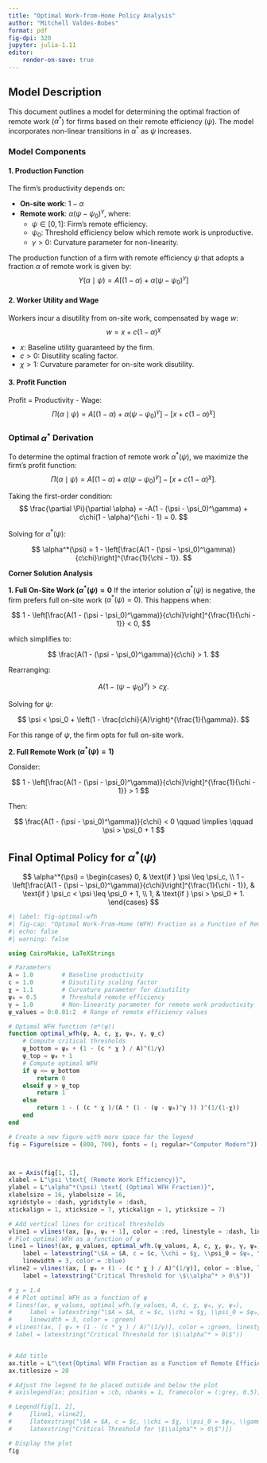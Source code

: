 ```yaml
---
title: "Optimal Work-from-Home Policy Analysis"
author: "Mitchell Valdes-Bobes"
format: pdf
fig-dpi: 320
jupyter: julia-1.11
editor:
    render-on-save: true
---
```

## Model Description

This document outlines a model for determining the optimal fraction of remote work ($\alpha^*$) for firms based on their remote efficiency ($\psi$). The model incorporates non-linear transitions in $\alpha^*$ as $\psi$ increases.

### **Model Components**

#### **1. Production Function**

The firm’s productivity depends on:

- **On-site work**: $1 - \alpha$
- **Remote work**: $\alpha(\psi - \psi_0)^\gamma$, where:
  - $\psi \in [0, 1]$: Firm’s remote efficiency.
  - $\psi_0$: Threshold efficiency below which remote work is unproductive.
  - $\gamma > 0$: Curvature parameter for non-linearity.

The production function of a firm with remote efficiency $\psi$ that adopts a fraction $\alpha$ of remote work is given by:
$$
Y(\alpha \mid \psi) = A\left[(1 - \alpha) + \alpha(\psi - \psi_0)^\gamma\right]
$$

#### **2. Worker Utility and Wage**
Workers incur a disutility from on-site work, compensated by wage $w$:  
$$
w = x + c(1 - \alpha)^\chi
$$

- $x$: Baseline utility guaranteed by the firm.
- $c > 0$: Disutility scaling factor.
- $\chi > 1$: Curvature parameter for on-site work disutility.

#### **3. Profit Function**
Profit = Productivity - Wage:  
$$
\Pi(\alpha \mid \psi) = A\left[(1 - \alpha) + \alpha(\psi - \psi_0)^\gamma\right] - \left[x + c(1 - \alpha)^\chi\right]
$$

### **Optimal $\alpha^*$ Derivation**

To determine the optimal fraction of remote work $\alpha^*(\psi)$, we maximize the firm's profit function:
$$
\Pi(\alpha \mid \psi) = A\left[(1 - \alpha) + \alpha(\psi - \psi_0)^\gamma\right] - \left[x + c(1 - \alpha)^\chi\right].
$$

Taking the first-order condition:
$$
\frac{\partial \Pi}{\partial \alpha} = -A(1 - (\psi - \psi_0)^\gamma) + c\chi(1 - \alpha)^{\chi - 1} = 0.
$$

Solving for $\alpha^*(\psi)$:

$$
\alpha^*(\psi) = 1 - \left[\frac{A(1 - (\psi - \psi_0)^\gamma)}{c\chi}\right]^{\frac{1}{\chi - 1}}.
$$

**Corner Solution Analysis**

**1. Full On-Site Work ($\alpha^*(\psi) = 0$**
If the interior solution $\alpha^*(\psi)$ is negative, the firm prefers full on-site work ($\alpha^*(\psi) = 0$). This happens when:

$$
1 - \left[\frac{A(1 - (\psi - \psi_0)^\gamma)}{c\chi}\right]^{\frac{1}{\chi - 1}} < 0,
$$

which simplifies to:

$$
\frac{A(1 - (\psi - \psi_0)^\gamma)}{c\chi} > 1.
$$

Rearranging:

$$
A(1 - (\psi - \psi_0)^\gamma) > c\chi.
$$

Solving for $\psi$:

$$
\psi < \psi_0 + \left(1 - \frac{c\chi}{A}\right)^{\frac{1}{\gamma}}.
$$

For this range of $\psi$, the firm opts for full on-site work.

**2. Full Remote Work ($\alpha^*(\psi) = 1$)**

Consider:

$$
1 - \left[\frac{A(1 - (\psi - \psi_0)^\gamma)}{c\chi}\right]^{\frac{1}{\chi - 1}} > 1
$$

Then:

$$
\frac{A(1 - (\psi - \psi_0)^\gamma)}{c\chi} < 0 \qquad \implies \qquad \psi > \psi_0 + 1
$$


## **Final Optimal Policy for $\alpha^*(\psi)$**

$$
\alpha^*(\psi) =
\begin{cases}
0, & \text{if } \psi \leq \psi_c, \\
1 - \left[\frac{A(1 - (\psi - \psi_0)^\gamma)}{c\chi}\right]^{\frac{1}{\chi - 1}}, & \text{if } \psi_c < \psi \leq \psi_0 + 1, \\
1, & \text{if } \psi > \psi_0 + 1.
\end{cases}
$$


```julia
#| label: fig-optimal-wfh
#| fig-cap: "Optimal Work-From-Home (WFH) Fraction as a Function of Remote Efficiency"
#| echo: false
#| warning: false

using CairoMakie, LaTeXStrings

# Parameters
A = 1.0        # Baseline productivity
c = 1.0        # Disutility scaling factor
χ = 1.1        # Curvature parameter for disutility
ψ₀ = 0.5       # Threshold remote efficiency
γ = 1.0        # Non-linearity parameter for remote work productivity
ψ_values = 0:0.01:2  # Range of remote efficiency values

# Optimal WFH function (α*(ψ))
function optimal_wfh(ψ, A, c, χ, ψ₀, γ, ψ_c) 
    # Compute critical thresholds
    ψ_bottom = ψ₀ + (1 - (c * χ ) / A)^(1/γ)
    ψ_top = ψ₀ + 1
    # Compute optimal WFH
    if ψ <= ψ_bottom
        return 0
    elseif ψ > ψ_top
        return 1
    else
        return 1 - ( (c * χ )/(A * (1 - (ψ - ψ₀)^γ )) )^(1/(1-χ))
    end
end

# Create a new figure with more space for the legend
fig = Figure(size = (800, 700), fonts = (; regular="Computer Modern"))



ax = Axis(fig[1, 1], 
xlabel = L"\psi \text{ (Remote Work Efficiency)}", 
ylabel = L"\alpha^*(\psi) \text{ (Optimal WFH Fraction)}", 
xlabelsize = 16, ylabelsize = 16, 
xgridstyle = :dash, ygridstyle = :dash,
xtickalign = 1, xticksize = 7, ytickalign = 1, yticksize = 7)

# Add vertical lines for critical thresholds
vline1 = vlines!(ax, [ψ₀, ψ₀ + 1], color = :red, linestyle = :dash, linewidth = 2)
# Plot optimal WFH as a function of ψ
line1 = lines!(ax, ψ_values, optimal_wfh.(ψ_values, A, c, χ, ψ₀, γ, ψ₀),
    label = latexstring("\$A = $A, c = $c, \\chi = $χ, \\psi_0 = $ψ₀, \\gamma = $γ\$"),
    linewidth = 3, color = :blue)
vline2 = vlines!(ax, [ ψ₀ + (1 - (c * χ ) / A)^(1/γ)], color = :blue, linestyle = :dash, linewidth = 2, 
    label = latexstring("Critical Threshold for \$\\alpha^* > 0\$"))

# χ = 1.4
# # Plot optimal WFH as a function of ψ
# lines!(ax, ψ_values, optimal_wfh.(ψ_values, A, c, χ, ψ₀, γ, ψ₀),
#     label = latexstring("\$A = $A, c = $c, \\chi = $χ, \\psi_0 = $ψ₀, \\gamma = $γ\$"),
#     linewidth = 3, color = :green)
# vlines!(ax, [ ψ₀ + (1 - (c * χ ) / A)^(1/γ)], color = :green, linestyle = :dash, linewidth = 2, 
# label = latexstring("Critical Threshold for \$\\alpha^* > 0\$"))


# Add title
ax.title = L"\text{Optimal WFH Fraction as a Function of Remote Efficiency}"
ax.titlesize = 20

# Adjust the legend to be placed outside and below the plot
# axislegend(ax; position = :cb, nbanks = 1, framecolor = (:grey, 0.5), labelsize = 14, padding = (5, 5, 5, 5), alignment = :center)

# Legend(fig[1, 2],
#     [line1, vline2],
#     [latexstring("\$A = $A, c = $c, \\chi = $χ, \\psi_0 = $ψ₀, \\gamma = $γ\$")
#     latexstring("Critical Threshold for \$\\alpha^* > 0\$")])

# Display the plot
fig
```
